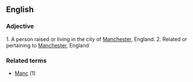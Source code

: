 ==English==
===Adjective===
1. A person raised or living in the city of [[Manchester]], England.
2. Related or pertaining to [[Manchester]], England
===Related terms===
*[[Manc]] (1)